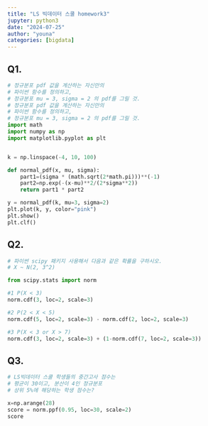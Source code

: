 ```yaml
---
title: "LS 빅데이터 스쿨 homework3"
jupyter: python3
date: "2024-07-25"
author: "youna"
categories: [bigdata]
---
```

## Q1.
```python
# 정규분포 pdf 값을 계산하는 자신만의
# 파이썬 함수를 정의하고, 
# 정규분포 mu = 3, sigma = 2 의 pdf를 그릴 것.
# 정규분포 pdf 값을 계산하는 자신만의
# 파이썬 함수를 정의하고, 
# 정규분포 mu = 3, sigma = 2 의 pdf를 그릴 것.
import math
import numpy as np
import matplotlib.pyplot as plt


k = np.linspace(-4, 10, 100)

def normal_pdf(x, mu, sigma):
    part1=(sigma * (math.sqrt(2*math.pi)))**(-1)
    part2=np.exp(-(x-mu)**2/(2*sigma**2))
    return part1 * part2

y = normal_pdf(k, mu=3, sigma=2)
plt.plot(k, y, color="pink")
plt.show()
plt.clf()

```

## Q2.
```python
# 파이썬 scipy 패키지 사용해서 다음과 같은 확률을 구하시오.
# X ~ N(2, 3^2)

from scipy.stats import norm

#1 P(X < 3)
norm.cdf(3, loc=2, scale=3)
```
```python
#2 P(2 < X < 5)
norm.cdf(5, loc=2, scale=3) - norm.cdf(2, loc=2, scale=3)

```

```python
#3 P(X < 3 or X > 7)
norm.cdf(3, loc=2, scale=3) + (1-norm.cdf(7, loc=2, scale=3))
```



## Q3.
```python
# LS빅데이터 스쿨 학생들의 중간고사 점수는 
# 평균이 30이고, 분산이 4인 정규분포
# 상위 5%에 해당하는 학생 점수는?

x=np.arange(28)
score = norm.ppf(0.95, loc=30, scale=2)
score
```

